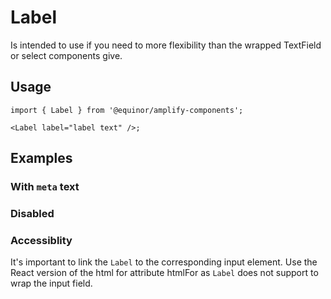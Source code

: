
# Label

Is intended to use if you need to more flexibility than the wrapped TextField or select components give.

<Links sourceUrl="https://github.com/equinor/design-system/blob/develop/packages/eds-core-react/src/components/Label/Label.tsx" edsSBUrl="https://storybook.eds.equinor.com/?path=/docs/inputs-label--docs" />

<Primary />

<Controls />

## Usage

```tsx
import { Label } from '@equinor/amplify-components';

<Label label="label text" />;
```

## Examples

### With `meta` text

<Canvas of={ComponentStories.WithMeta} />

### Disabled

<Canvas of={ComponentStories.Disabled} />

### Accessiblity

It's important to link the `Label` to the corresponding input element.
Use the React version of the html for attribute htmlFor as `Label` does not support to wrap the input field.

<Canvas of={ComponentStories.Accessiblity} />

